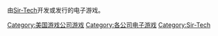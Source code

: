 由[[Sir-Tech|Sir-Tech]]开发或发行的电子游戏。

{{DEFAULTSORT:Sir-Tech}}
[[Category:美国游戏公司游戏|Category:美国游戏公司游戏]]
[[Category:各公司电子游戏|Category:各公司电子游戏]]
[[Category:Sir-Tech|Category:Sir-Tech]]
